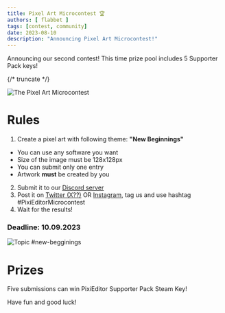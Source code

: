 ```yaml
---
title: Pixel Art Microcontest 🏆
authors: [ flabbet ]
tags: [contest, community]
date: 2023-08-10
description: "Announcing Pixel Art Microcontest!"
---
```


Announcing our second contest! This time prize pool includes 5 Supporter Pack keys!

{/* truncate */}

![The Pixel Art Microcontest](./assets/microcontest/cover.png)

# Rules

1. Create a pixel art with following theme: **"New Beginnings"**
* You can use any software you want
* Size of the image must be 128x128px
* You can submit only one entry
* Artwork **must** be created by you
2. Submit it to our [Discord server](https://discord.gg/pDXYFkQsnp)
3. Post it on [Twitter (X??)](https://twitter.com/PixiEditor) OR [Instagram](https://www.instagram.com/pixi.editor/), tag us and use hashtag #PixiEditorMicrocontest
4. Wait for the results!

### Deadline: 10.09.2023

![Topic #new-begginings](./assets/microcontest/topic.png)

# Prizes

Five submissions can win PixiEditor Supporter Pack Steam Key!

Have fun and good luck!